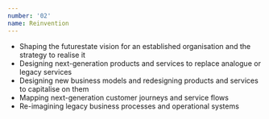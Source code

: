 ```yaml
---
number: '02'
name: Reinvention
---
```


- Shaping the futurestate vision for an established organisation and the strategy to realise it
- Designing next-generation products and services to replace analogue or legacy services
- Designing new business models and redesigning products and services to capitalise on them
- Mapping next-generation customer journeys and service flows
- Re-imagining legacy business processes and operational systems